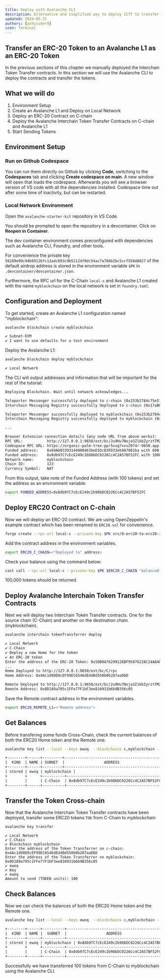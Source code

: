 ```yaml
---
title: Deploy with Avalanche CLI
description: Alternative and simplified way to deploy ICTT to transfer ERC-20 to ERC-20 assets
updated: 2024-05-31
authors: [ashucoder9]
icon: Terminal
---
```


## Transfer an ERC-20 Token to an Avalanche L1 as an ERC-20 Token

In the previous sections of this chapter we manually deployed the Interchain Token Transfer contracts. In this section we will use the Avalanche CLI to deploy the contracts and transfer the tokens.

## What we will do

1. Environment Setup
2. Create an Avalanche L1 and Deploy on Local Network
3. Deploy an ERC-20 Contract on C-chain
4. Deploy the Avalanche Interchain Token Transfer Contracts on C-chain and Avalanche L1
5. Start Sending Tokens

## Environment Setup

### Run on Github Codespace

You can run them directly on Github by clicking **Code**, switching to the **Codespaces** tab and clicking **Create codespace on main**. A new window will open that loads the codespace. Afterwards you will see a browser version of VS code with all the dependencies installed. Codespace time out after some time of inactivity, but can be restarted.

### Local Network Environment

Open the `avalanche-starter-kit` repository in VS Code.

You should be prompted to open the repository in a devcontainer. Click on **Reopen in Container**.

The dev container environment comes preconfigured with dependencies such as Avalanche CLI, Foundry, and other tools.

For convenience the private key `56289e99c94b6912bfc12adc093c9b51124f0dc54ac7a766b2bc5ccf558d8027` of the default airdrop address is stored in the environment variable `$PK` in `.devcontainer/devcontainer.json`. 

Furthermore, the RPC url for the C-Chain `local-c` and Avalanche L1 created with the name `myblockchain` on the local network is set in `foundry.toml`.

## Configuration and Deployment

To get started, create an Avalanche L1 configuration named "myblockchain":

```bash
avalanche blockchain create myblockchain
```
```bash
✔ Subnet-EVM
✔ I want to use defaults for a test environment
```

Deploy the Avalanche L1:

```bash
avalanche blockchain deploy myblockchain
```
```bash
✔ Local Network
```

The CLI will output addresses and information that will be important for the rest of the tutorial:

```bash
Deploying Blockchain. Wait until network acknowledges...

Teleporter Messenger successfully deployed to c-chain (0x253b2784c75e510dD0fF1da844684a1aC0aa5fcf)
Interchain Messaging Registry successfully deployed to c-chain (0x17aB05351fC94a1a67Bf3f56DdbB941aE6c63E25)

Teleporter Messenger successfully deployed to myblockchain (0x253b2784c75e510dD0fF1da844684a1aC0aa5fcf)
Interchain Messaging Registry successfully deployed to myblockchain (0x73b1dB7E9923c9d8fd643ff381e74dd9618EA1a5)

...

Browser Extension connection details (any node URL from above works):
RPC URL:           http://127.0.0.1:9650/ext/bc/2u9Hu7Noja3Z1kbZyrztTMZcDeqb6acwyPyqP4BbVDjoT8ZaYc/rpc
Codespace RPC URL: https://organic-palm-tree-ppr5xxg7xvv2974r-9650.app.github.dev/ext/bc/2u9Hu7Noja3Z1kbZyrztTMZcDeqb6acwyPyqP4BbVDjoT8ZaYc/rpc
Funded address:    0x69AD03393144008463beD1DcB3FD33eb9A7081ba with 600 (10^18)
Funded address:    0x8db97C7cEcE249c2b98bDC0226Cc4C2A57BF52FC with 1000000 (10^18) - private key: 56289e99c94b6912bfc12adc093c9b51124f0dc54ac7a766b2bc5ccf558d8027
Network name:      myblockchain
Chain ID:          123
Currency Symbol:   NAT
```

From this output, take note of the Funded Address (with 100 tokens) and set the address as an environment variable:

```bash
export FUNDED_ADDRESS=0x8db97C7cEcE249c2b98bDC0226Cc4C2A57BF52FC
```

## Deploy ERC20 Contract on C-chain

Now we will deploy an ERC-20 contract. We are using OpenZeppelin's example contract which has been renamed to `ERC20.sol` for convenience.

```bash
forge create --rpc-url local-c --private-key $PK src/8-erc20-to-erc20-interchain-token-transfer/ERC20.sol:TOK
```

Add the contract address in the environment variables.

```bash
export ERC20_C_CHAIN=<"Deployed to" address>
```

Check your balance using the command below:
```bash
cast call --rpc-url local-c --private-key $PK $ERC20_C_CHAIN "balanceOf(address)(uint)" $FUNDED_ADDRESS
```
100,000 tokens should be returned.

## Deploy Avalanche Interchain Token Transfer Contracts

Next we will deploy two Interchain Token Transfer contracts. One for the source chain (C-Chain) and another on the destination chain (myblockchain).

```bash
avalanche interchain tokenTransferrer deploy
```

```bash
✔ Local Network
✔ C-Chain
✔ Deploy a new Home for the token
✔ An ERC-20 token
Enter the address of the ERC-20 Token: 0x5DB9A7629912EBF95876228C24A848de0bfB43A9
...
Home Deployed to http://127.0.0.1:9650/ext/bc/C/rpc
Home Address: 0x4Ac1d98D9cEF99EC6546dEd4Bd550b0b287aaD6D

Remote Deployed to http://127.0.0.1:9650/ext/bc/2u9Hu7Noja3Z1kbZyrztTMZcDeqb6acwyPyqP4BbVDjoT8ZaYc/rpc
Remote Address: 0x0D189a705c1FFe77F1bF3ee834931b6b9B356c05
```

Save the Remote contract address in the environment variables.

```bash
export ERC20_REMOTE_L1=<"Remote address">
```

## Get Balances

Before transfering some funds Cross-Chain, check the current balances of both the ERC20 Home token and the Remote one. 

```bash
avalanche key list --local --keys ewoq  --blockchains c,myblockchain --tokens $ERC20_C_CHAIN,$ERC20_REMOTE_L1
```

```bash
+--------+------+---------+--------------------------------------------+---------------+------------------+---------------+
|  KIND  | NAME | SUBNET  |                  ADDRESS                   |     TOKEN     |     BALANCE      |    NETWORK    |
+--------+------+---------+--------------------------------------------+---------------+------------------+---------------+
| stored | ewoq | myblockchain |                                        | TOK (0x0D18.)|               0  | Local Network |
+        +      +----------+--------------------------------------------+---------------+-----------------+---------------+
|        |      | C-Chain  | 0x8db97C7cEcE249c2b98bDC0226Cc4C2A57BF52FC | TOK (0x5DB9.)| 100000.000000000 | Local Network |
+--------+------+----------+--------------------------------------------+---------------+-----------------+---------------+
```

## Transfer the Token Cross-chain

Now that the Avalanche Interchain Token Transfer contracts have been deployed, transfer some ERC20 tokens `TOK` from C-Chain to _myblockchain_

```bash
avalanche key transfer
```

```
✔ Local Network
✔ C-Chain
✔ Blockchain myblockchain
Enter the address of the Token Transferrer on c-chain: 0x4Ac1d98D9cEF99EC6546dEd4Bd550b0b287aaD6D
Enter the address of the Token Transferrer on myblockchain: 0x0D189a705c1FFe77F1bF3ee834931b6b9B356c05
✔ ewoq
✔ Key
✔ ewoq
Amount to send (TOKEN units): 100
```

## Check Balances

Now we can check the balances of both the ERC20 Home token and the Remote one. 

```bash
avalanche key list --local --keys ewoq  --blockchains c,myblockchain --tokens $ERC20_C_CHAIN,$ERC20_REMOTE_L1
```

```bash
+--------+------+----------+--------------------------------------------+---------------+-----------------+---------------+
|  KIND  | NAME |  SUBNET  |                  ADDRESS                   |     TOKEN     |     BALANCE     |    NETWORK    |
+--------+------+----------+--------------------------------------------+---------------+-----------------+---------------+
| stored | ewoq | myblockchain | 0x8db97C7cEcE249c2b98bDC0226Cc4C2A57BF52FC | TOK (0x0D18.) |   100.000000000 | Local Network |
+        +      +----------+--------------------------------------------+---------------+-----------------+---------------+
|        |      | C-Chain  | 0x8db97C7cEcE249c2b98bDC0226Cc4C2A57BF52FC | TOK (0x5DB9.) | 99900.000000000 | Local Network |
+--------+------+----------+--------------------------------------------+---------------+-----------------+---------------+
```

Successfully we have transferred 100 tokens from C-Chain to myblockchain using the Avalanche CLI.